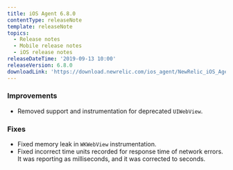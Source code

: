 ```yaml
---
title: iOS Agent 6.8.0
contentType: releaseNote
template: releaseNote
topics:
  - Release notes
  - Mobile release notes
  - iOS release notes
releaseDateTime: '2019-09-13 10:00'
releaseVersion: 6.8.0
downloadLink: 'https://download.newrelic.com/ios_agent/NewRelic_iOS_Agent_6.8.0.zip'
---
```


### Improvements

* Removed support and instrumentation for deprecated `UIWebView`.

### Fixes

* Fixed memory leak in `WKWebView` instrumentation.
* Fixed incorrect time units recorded for response time of network errors. It was reporting as milliseconds, and it was corrected to seconds.
